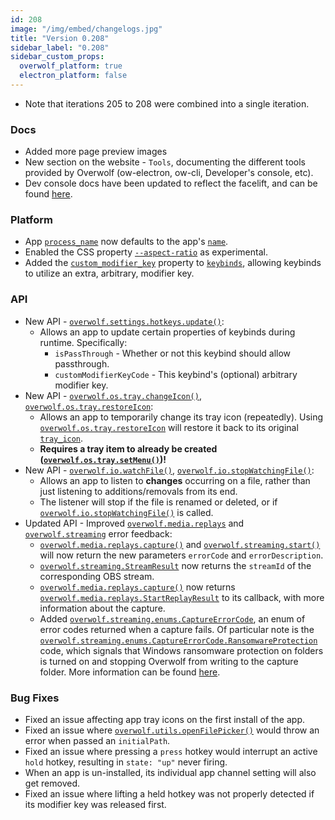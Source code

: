 ```yaml
---
id: 208
image: "/img/embed/changelogs.jpg"
title: "Version 0.208"
sidebar_label: "0.208"
sidebar_custom_props:
  overwolf_platform: true
  electron_platform: false
---
```


* Note that iterations 205 to 208 were combined into a single iteration.

### Docs
- Added more page preview images
- New section on the website - `Tools`, documenting the different tools provided by Overwolf (ow-electron, ow-cli, Developer's console, etc).
- Dev console docs have been updated to reflect the facelift, and can be found [here](/tools/developers-console).

### Platform
- App [`process_name`](/api/manifest#process_name) now defaults to the app's [`name`](/api/manifest#meta-name).
- Enabled the CSS property [`--aspect-ratio`](https://developer.mozilla.org/en-US/docs/Web/CSS/aspect-ratio) as experimental.
- Added the [`custom_modifier_key`](/api/manifest#hotkeys-object) property to [`keybinds`](/api/manifest#hotkeys-object), allowing keybinds to utilize an extra, arbitrary, modifier key.

### API
- New API - [`overwolf.settings.hotkeys.update()`](/api/settings/hotkeys#updatehotkey-callback):
    - Allows an app to update certain properties of keybinds during runtime. Specifically:
        - `isPassThrough` - Whether or not this keybind should allow passthrough.
        - `customModifierKeyCode` - This keybind's (optional) arbitrary modifier key.
- New API - [`overwolf.os.tray.changeIcon()`](/api/os/tray#changeiconpath-callback), [`overwolf.os.tray.restoreIcon`](/api/os/tray#restoreicon-callback):
    - Allows an app to temporarily change its tray icon (repeatedly). Using [`overwolf.os.tray.restoreIcon`](/api/os/tray#restoreicon-callback) will restore it back to its original [`tray_icon`](/api/manifest#meta-tray_icon).
    - **Requires a tray item to already be created ([`overwolf.os.tray.setMenu()`](/api/os/tray#setmenumenu-callback))!**
- New API - [`overwolf.io.watchFile()`](/api/io#watchfilefilepath-callback), [`overwolf.io.stopWatchingFile()`](/api/io#stopwatchingfilefilepath-callback):
    - Allows an app to listen to **changes** occurring on a file, rather than just listening to additions/removals from its end.
    - The listener will stop if the file is renamed or deleted, or if [`overwolf.io.stopWatchingFile()`](/api/io#stopwatchingfilefilepath-callback) is called.
- Updated API - Improved [`overwolf.media.replays`](/api/media/replays) and [`overwolf.streaming`](/api/streaming) error feedback:
    - [`overwolf.media.replays.capture()`](/api/media/replays#capturepastduration-futureduration-capturefinishedcallback-callback) and [`overwolf.streaming.start()`](/api/streaming#startsettings-callback) will now return the new parameters `errorCode` and `errorDescription`.
    - [`overwolf.streaming.StreamResult`](/api/streaming#streamResult-object) now returns the `streamId` of the corresponding OBS stream.
    - [`overwolf.media.replays.capture()`](/api/media/replays#capturepastduration-futureduration-capturefinishedcallback-callback) now returns [`overwolf.media.replays.StartReplayResult`](/api/media/replays#replayresult-object) to its callback, with more information about the capture.
    - Added [`overwolf.streaming.enums.CaptureErrorCode`](/api/streaming#captureerrorcode-enum), an enum of error codes returned when a capture fails. Of particular note is the [`overwolf.streaming.enums.CaptureErrorCode.RansomwareProtection`](/api/streaming#ransomwareprotection-note) code,
    which signals that Windows ransomware protection on folders is turned on and stopping Overwolf from writing to the capture folder. More information can be found [here](https://learn.microsoft.com/en-us/microsoft-365/security/defender-endpoint/controlled-folders?view=o365-worldwide#windows-system-folders-are-protected-by-default).

### Bug Fixes
- Fixed an issue affecting app tray icons on the first install of the app.
- Fixed an issue where [`overwolf.utils.openFilePicker()`](/api/utils#openfilepickerfilter-initialpath-callback) would throw an error when passed an  `initialPath`.
- Fixed an issue where pressing a `press` hotkey would interrupt an active `hold` hotkey, resulting in `state: "up"` never firing.
- When an app is un-installed, its individual app channel setting will also get removed.
- Fixed an issue where lifting a held hotkey was not properly detected if its modifier key was released first.